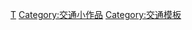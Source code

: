 {{Catnav|頁面分類|總類|維基百科模板|條目信息與編輯模板|小作品模板}}
[[Category:小作品模板|T]]
[[Category:交通小作品|Category:交通小作品]]
[[Category:交通模板|Category:交通模板]]